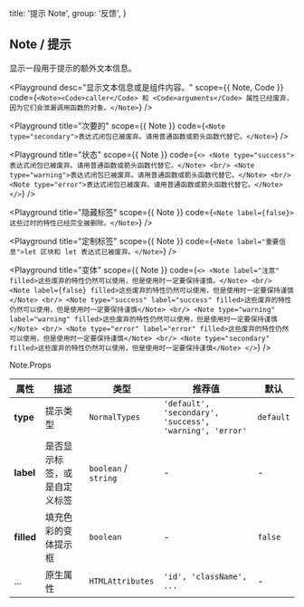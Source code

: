 
  title: '提示 Note',
  group: '反馈',
}

## Note / 提示

显示一段用于提示的额外文本信息。

<Playground
  desc="显示文本信息或是组件内容。"
  scope={{ Note, Code }}
  code={`
<Note><Code>caller</Code> 和 <Code>arguments</Code> 属性已经废弃，因为它们会泄漏调用函数的对象。</Note>
`}
/>

<Playground
  title="次要的"
  scope={{ Note }}
  code={`
<Note type="secondary">表达式闭包已被废弃。请用普通函数或箭头函数代替它。</Note>
`}
/>

<Playground
  title="状态"
  scope={{ Note }}
  code={`
<>
  <Note type="success">表达式闭包已被废弃。请用普通函数或箭头函数代替它。</Note>
  <br/>
  <Note type="warning">表达式闭包已被废弃。请用普通函数或箭头函数代替它。</Note>
  <br/>
  <Note type="error">表达式闭包已被废弃。请用普通函数或箭头函数代替它。</Note>
</>
`}
/>

<Playground
  title="隐藏标签"
  scope={{ Note }}
  code={`
<Note label={false}>这些过时的特性已经完全被删除。</Note>
`}
/>

<Playground
  title="定制标签"
  scope={{ Note }}
  code={`
<Note label="重要信息">let 区块和 let 表达式已被废弃。</Note>
`}
/>

<Playground
  title="变体"
  scope={{ Note }}
  code={`
<>
  <Note label="注意" filled>这些废弃的特性仍然可以使用，但是使用时一定要保持谨慎。</Note>
  <br/>
  <Note label={false} filled>这些废弃的特性仍然可以使用，但是使用时一定要保持谨慎</Note>
  <br/>
  <Note type="success" label="success" filled>这些废弃的特性仍然可以使用，但是使用时一定要保持谨慎</Note>
  <br/>
  <Note type="warning" label="warning" filled>这些废弃的特性仍然可以使用，但是使用时一定要保持谨慎</Note>
  <br/>
  <Note type="error" label="error" filled>这些废弃的特性仍然可以使用，但是使用时一定要保持谨慎</Note>
  <br/>
  <Note type="secondary" filled>这些废弃的特性仍然可以使用，但是使用时一定要保持谨慎</Note>
</>
`}
/>

<Attributes edit="/pages/zh-cn/components/note.mdx">
<Attributes.Title>Note.Props</Attributes.Title>

| 属性       | 描述                         | 类型                 | 推荐值                                                  | 默认      |
| ---------- | ---------------------------- | -------------------- | ------------------------------------------------------- | --------- |
| **type**   | 提示类型                     | `NormalTypes`        | `'default', 'secondary', 'success', 'warning', 'error'` | `default` |
| **label**  | 是否显示标签，或是自定义标签 | `boolean` / `string` | -                                                       | -         |
| **filled** | 填充色彩的变体提示框         | `boolean`            | -                                                       | `false`   |
| ...        | 原生属性                     | `HTMLAttributes`     | `'id', 'className', ...`                                | -         |

</Attributes>

